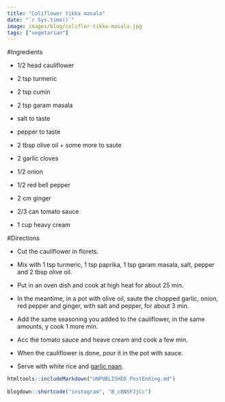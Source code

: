 ```yaml
---
title: "Coliflower tikka masala"
date: "`r Sys.time()`"
image: images/blog/coliflor-tikka-masala.jpg
tags: ["vegetarian"]
---
```



#Ingredients

- 1/2 head cauliflower

- 2 tsp turmeric

- 2 tsp cumin

- 2 tsp garam masala

- salt to taste

- pepper to taste

- 2 tbsp olive oil + some more to saute

- 2 garlic cloves

- 1/2 onion

- 1/2 red bell pepper

- 2 cm ginger

- 2/3 can tomato sauce

- 1 cup heavy cream

#Directions

- Cut the cauliflower in florets.

- Mix with 1 tsp turmeric, 1 tsp paprika, 1 tsp garam masala, salt, pepper and 2 tbsp olive oil.

- Put in an oven dish and cook at high heat for about 25 min.

- In the meantime, in a pot with olive oil, saute the chopped garlic, onion, red pepper and ginger, with salt and pepper, for about 3 min.

- Add the same seasoning you added to the cauliflower, in the same amounts, y cook 1 more min.

- Acc the tomato sauce and heave cream and cook a few min.

- When the cauliflower is done, pour it in the pot with sauce.

- Serve with white rice and [garlic naan](/en/blog/garlic-naan/).



```r
htmltools::includeMarkdown("UNPUBLISHED_PostEnding.md")
 
blogdown::shortcode("instagram", "B_c8NSFJjCc")
```

